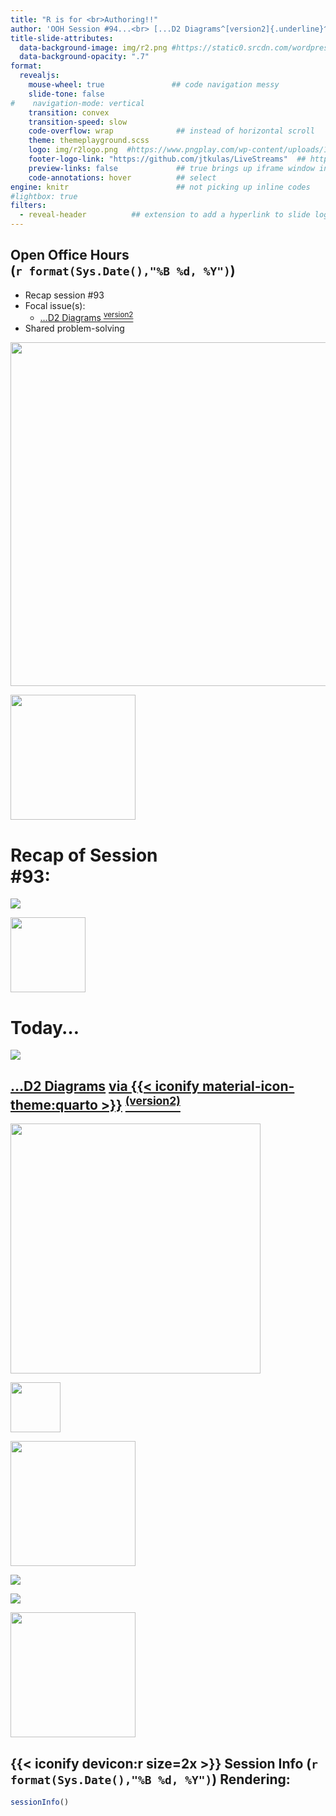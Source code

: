 ```yaml
---
title: "R is for <br>Authoring!!" 
author: 'OOH Session #94...<br> [...D2 Diagrams^[version2]{.underline}^<br>(with a little {{< iconify devicon:r >}} too)]{.orbitron}'
title-slide-attributes: 
  data-background-image: img/r2.png #https://static0.srcdn.com/wordpress/wp-content/uploads/2024/09/artoos.jpg 
  data-background-opacity: ".7"
format:
  revealjs:
    mouse-wheel: true               ## code navigation messy
    slide-tone: false
#    navigation-mode: vertical
    transition: convex
    transition-speed: slow
    code-overflow: wrap              ## instead of horizontal scroll
    theme: themeplayground.scss       
    logo: img/r2logo.png  #https://www.pngplay.com/wp-content/uploads/14/Pink-Panther-Thinking-Transparent-Images.png
    footer-logo-link: "https://github.com/jtkulas/LiveStreams"  ## https://github.com/shafayetShafee/reveal-header#readme
    preview-links: false             ## true brings up iframe window instead of "site"
    code-annotations: hover          ## select
engine: knitr                        ## not picking up inline codes
#lightbox: true
filters: 
  - reveal-header          ## extension to add a hyperlink to slide logo
---
```


## Open Office Hours <br>(`r format(Sys.Date(),"%B %d, %Y")`)

::: {layout="[90,10]"}
::: first-column
+ Recap session #93
+ Focal issue(s):
    + [[...D2 Diagrams ^[version2]{.underline}^]{.orbitron}](https://d2lang.com/)
+ Shared problem-solving

:::

::: second-column
:::

:::

![](img/title93.JPG){.absolute top="185" right="-120" width="550"}

![](https://static.vecteezy.com/system/resources/previews/015/241/249/non_2x/glowing-neon-arrow-doodle-transparent-free-png.png){.absolute top="160" left="370" width="200"}

# Recap of Session <br>#93: 

![](https://pngimg.com/d/sticky_note_PNG18964.png){.absolute right="50" top="200"}

![](https://media.giphy.com/media/v1.Y2lkPTc5MGI3NjExMzRnbjhjNDhhNmJndTlzOXNyejc2MndnaDhsaDJkd3A1YmRhMm1rZSZlcD12MV9naWZzX3NlYXJjaCZjdD1n/H54feNXf6i4eAQubud/giphy.gif){.absolute width="120" top="270" right="115"}

## {background-image="https://media.giphy.com/media/v1.Y2lkPTc5MGI3NjExbHg3ZXhybnRxOGpyanVzMnRwZnltMTJjOHU1cngwZDB4anpuenA3YyZlcD12MV9naWZzX3NlYXJjaCZjdD1n/NzQSHl01OBLkk/giphy.gif"}

# Today... 

![](https://media2.giphy.com/media/v1.Y2lkPTc5MGI3NjExeHFla2luMzQ0aG5iOHZ6Y2NiYjY5NWhoYTZuMTFqMHdmeHU2cnZudCZlcD12MV9pbnRlcm5hbF9naWZfYnlfaWQmY3Q9Zw/8OJdqYqN1Nii3UTD6l/giphy.gif)

## [[...D2 Diagrams]{.orbitron}](https://github.com/terrastruct/d2/releases) [via {{< iconify material-icon-theme:quarto >}}](https://github.com/data-intuitive/quarto-d2) [[^[(version2)]{.underline}^]{.orbitron}](https://elipousson.github.io/d2r/)

![](https://elipousson.github.io/d2r/reference/figures/README-connected_diagram.png){.absolute height="400" left="100"}

![](https://www.freeiconspng.com/uploads/number-2-icon-11.png){.absolute left="260" bottom="350" height="80" .tilt2}

![](https://media0.giphy.com/media/v1.Y2lkPTc5MGI3NjExZnk5eXk5YzlqNmhmb2lucDhqb3JlbzI3ZHI1c2l3anVjNjh1emU2aCZlcD12MV9pbnRlcm5hbF9naWZfYnlfaWQmY3Q9Zw/nopqz91prOyvS/giphy.gif){.absolute right="-120" top="120" height="200"}

![](https://media3.giphy.com/media/v1.Y2lkPTc5MGI3NjExZng5ZTRsdGZiZHJ5dGl2ZXc3bXMybWdnaGhqdHAzazVneHNxNzdqdiZlcD12MV9pbnRlcm5hbF9naWZfYnlfaWQmY3Q9Zw/XQ1FwjRKun4nS/giphy.gif){.absolute left="-90" bottom="40"}

![](https://media0.giphy.com/media/v1.Y2lkPTc5MGI3NjExeDF4NzlhNjFqcGpnbnR3ajVxbHF3cnd5aTg4cjdwYWhjbHI5ejk5ZSZlcD12MV9pbnRlcm5hbF9naWZfYnlfaWQmY3Q9Zw/l0O2Q22fPpxR0zhba/giphy.gif){.absolute right="-100" bottom="30"}

![](img/r2logo.png){.absolute left="-80" top="120" height="200" .mirror}

## {{< iconify devicon:r size=2x >}} Session Info (`r format(Sys.Date(),"%B %d, %Y")`) Rendering: 
```r
sessionInfo()
```

